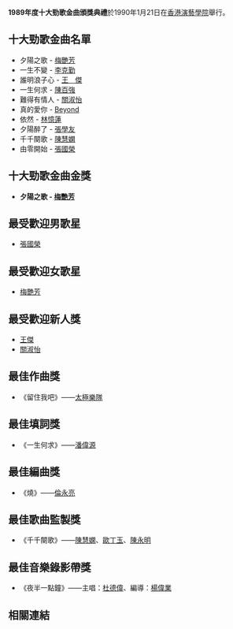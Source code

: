 '''1989年度十大勁歌金曲頒獎典禮'''於1990年1月21日在[[香港演藝學院|香港演藝學院]]舉行。

== 十大勁歌金曲名單 ==
*夕陽之歌 - [[梅艷芳|梅艷芳]]
*一生不變 - [[李克勤|李克勤]]
*誰明浪子心 - [[王傑_(歌手)|王　傑]]
*一生何求 - [[陳百強|陳百強]]
*難得有情人 - [[關淑怡|關淑怡]]
*真的愛你 - [[Beyond|Beyond]]
*依然 - [[林憶蓮|林憶蓮]]
*夕陽醉了 - [[張學友|張學友]]
*千千闋歌 - [[陳慧嫻|陳慧嫻]]
*由零開始 - [[張國榮|張國榮]]

== 十大勁歌金曲金獎 ==
*'''夕陽之歌 - [[梅艷芳|梅艷芳]]'''

== 最受歡迎男歌星 ==
*[[張國榮|張國榮]]

== 最受歡迎女歌星 ==
*[[梅艷芳|梅艷芳]]

== 最受歡迎新人獎 ==
*[[王傑_(歌手)|王傑]] 
*[[關淑怡|關淑怡]]

== 最佳作曲獎 ==
*《留住我吧》——[[太極樂隊|太極樂隊]]

== 最佳填詞獎 ==
*《一生何求》——[[潘偉源|潘偉源]]

== 最佳編曲獎 ==
*《燒》——[[倫永亮|倫永亮]]

== 最佳歌曲監製獎 ==
*《千千闋歌》——[[陳慧嫻|陳慧嫻]]、[[歐丁玉|歐丁玉]]、[[陳永明|陳永明]]

== 最佳音樂錄影帶獎 ==
*《夜半一點鐘》——主唱：[[杜德偉|杜德偉]]、編導：[[楊偉業|楊偉業]]

== 相關連結 ==

{{十大勁歌金曲頒獎典禮}}
{{香港音乐颁奖典礼}}